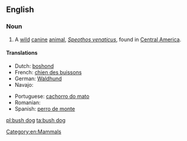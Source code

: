 ==English==
{{wikipedia}}

===Noun===
{{en-noun|sg=[[bush]] [[dog]]}}

# A [[wild]] [[canine]] [[animal]], ''[[Speothos venaticus]]'', found in [[Central America]].

====Translations====
{{trans-top|a wild canine animal}}
* Dutch: [[boshond]] {{m}}
* French: [[chien des buissons]] {{m}}
* German: [[Waldhund]] {{m}}
* Navajo: {{tø|nv|Shádiʼááhdę́ę́ʼ hodíłchʼil mąʼii}}
{{trans-mid}}
* Portuguese: [[cachorro do mato]] {{m}}
* Romanian: {{t-|ro|câinele de tufiș|m}}
* Spanish: [[perro de monte]] {{m}}
{{trans-bottom}}

[[Category:en:Mammals]]

[[pl:bush dog]]
[[ta:bush dog]]